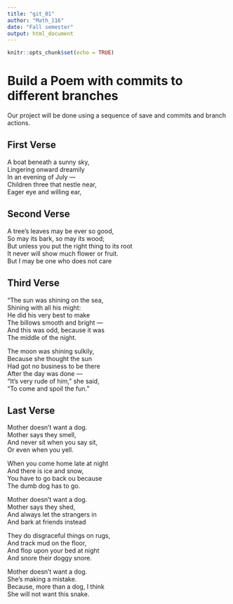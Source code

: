 ```yaml
---
title: "git_01"
author: "Math_116"
date: "Fall semester"
output: html_document
---
```


```r
knitr::opts_chunk$set(echo = TRUE)
```
# Build a Poem with commits to different branches
Our project will be done using a sequence of save and commits and branch actions.
<!-- Do not modify or change any text in "!--" bracketed areas such as this --- these are instructions to
you, if you change any of this the git program will notice it and compromise your git merging strategy !-->

## First Verse 
<!--Put the first five lines of a poem by Lewis Carrol in this section!-->
A boat beneath a sunny sky,  
Lingering onward dreamily  
In an evening of July —  
Children three that nestle near,  
Eager eye and willing ear,  
  
## Second Verse
<!--Put the first five lines of a poem by Robert Frost here!-->
A tree’s leaves may be ever so good,  
So may its bark, so may its wood;  
But unless you put the right thing to its root  
It never will show much flower or fruit.  
But I may be one who does not care  
  
## Third Verse
<!--Put the first two verses of The Walrus and the Carpenter here!-->
"The sun was shining on the sea,  
      Shining with all his might:  
He did his very best to make  
      The billows smooth and bright —  
And this was odd, because it was  
      The middle of the night.  
  
The moon was shining sulkily,  
      Because she thought the sun  
Had got no business to be there  
      After the day was done —  
"It's very rude of him," she said,  
      "To come and spoil the fun."  
  
## Last Verse
<!--Put a short poem of your choice 8-20 lines,here!-->
Mother doesn't want a dog.  
Mother says they smell,  
And never sit when you say sit,  
Or even when you yell.  
  
When you come home late at night  
And there is ice and snow,  
You have to go back ou because  
The dumb dog has to go.  
  
Mother doesn't want a dog.  
Mother says they shed,  
And always let the strangers in  
And bark at friends instead  
  
They do disgraceful things on rugs,  
And track mud on the floor,  
And flop upon your bed at night  
And snore their doggy snore.  
  
Mother doesn't want a dog.  
She's making a mistake.  
Because, more than a dog, I think  
She will not want this snake.  
  